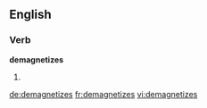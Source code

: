 
==English==

===Verb===
'''demagnetizes'''

# {{third-person singular of|demagnetize}}

[[de:demagnetizes]]
[[fr:demagnetizes]]
[[vi:demagnetizes]]
